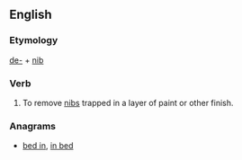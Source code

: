 ==English==

===Etymology===
[[de-]] + [[nib]]

===Verb===
{{en-verb|denibs|denibbing|denibbed}}

# To remove [[nib]]s trapped in a layer of paint or other finish.

===Anagrams===
* [[bed in#English|bed in]], [[in bed#English|in bed]]